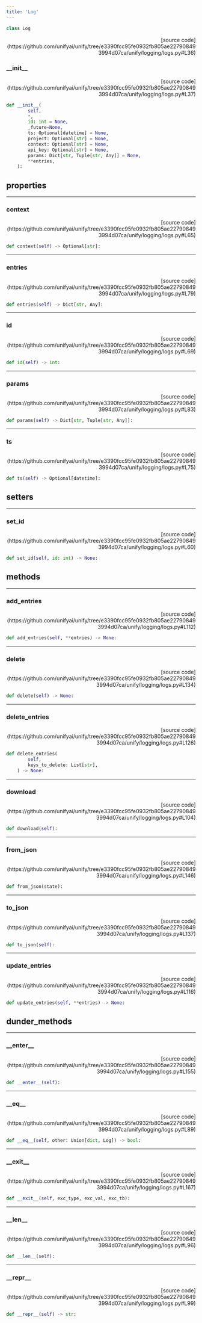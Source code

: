 ```yaml
---
title: 'Log'
---
```


```python
class Log
```

<p align="right">[source code](https://github.com/unifyai/unify/tree/e3390fcc95fe0932fb805ae227908493994d07ca/unify/logging/logs.py#L36)</p>



### \_\_init\_\_

<p align="right">[source code](https://github.com/unifyai/unify/tree/e3390fcc95fe0932fb805ae227908493994d07ca/unify/logging/logs.py#L37)</p>

```python
def __init__(
        self,
        *,
        id: int = None,
        _future=None,
        ts: Optional[datetime] = None,
        project: Optional[str] = None,
        context: Optional[str] = None,
        api_key: Optional[str] = None,
        params: Dict[str, Tuple[str, Any]] = None,
        **entries,
    ):
```



## properties

---

### context

<p align="right">[source code](https://github.com/unifyai/unify/tree/e3390fcc95fe0932fb805ae227908493994d07ca/unify/logging/logs.py#L65)</p>

```python
def context(self) -> Optional[str]:
```



---

### entries

<p align="right">[source code](https://github.com/unifyai/unify/tree/e3390fcc95fe0932fb805ae227908493994d07ca/unify/logging/logs.py#L79)</p>

```python
def entries(self) -> Dict[str, Any]:
```



---

### id

<p align="right">[source code](https://github.com/unifyai/unify/tree/e3390fcc95fe0932fb805ae227908493994d07ca/unify/logging/logs.py#L69)</p>

```python
def id(self) -> int:
```



---

### params

<p align="right">[source code](https://github.com/unifyai/unify/tree/e3390fcc95fe0932fb805ae227908493994d07ca/unify/logging/logs.py#L83)</p>

```python
def params(self) -> Dict[str, Tuple[str, Any]]:
```



---

### ts

<p align="right">[source code](https://github.com/unifyai/unify/tree/e3390fcc95fe0932fb805ae227908493994d07ca/unify/logging/logs.py#L75)</p>

```python
def ts(self) -> Optional[datetime]:
```



## setters

---

### set\_id

<p align="right">[source code](https://github.com/unifyai/unify/tree/e3390fcc95fe0932fb805ae227908493994d07ca/unify/logging/logs.py#L60)</p>

```python
def set_id(self, id: int) -> None:
```



## methods

---

### add\_entries

<p align="right">[source code](https://github.com/unifyai/unify/tree/e3390fcc95fe0932fb805ae227908493994d07ca/unify/logging/logs.py#L112)</p>

```python
def add_entries(self, **entries) -> None:
```



---

### delete

<p align="right">[source code](https://github.com/unifyai/unify/tree/e3390fcc95fe0932fb805ae227908493994d07ca/unify/logging/logs.py#L134)</p>

```python
def delete(self) -> None:
```



---

### delete\_entries

<p align="right">[source code](https://github.com/unifyai/unify/tree/e3390fcc95fe0932fb805ae227908493994d07ca/unify/logging/logs.py#L126)</p>

```python
def delete_entries(
        self,
        keys_to_delete: List[str],
    ) -> None:
```



---

### download

<p align="right">[source code](https://github.com/unifyai/unify/tree/e3390fcc95fe0932fb805ae227908493994d07ca/unify/logging/logs.py#L104)</p>

```python
def download(self):
```



---

### from\_json

<p align="right">[source code](https://github.com/unifyai/unify/tree/e3390fcc95fe0932fb805ae227908493994d07ca/unify/logging/logs.py#L146)</p>

```python
def from_json(state):
```



---

### to\_json

<p align="right">[source code](https://github.com/unifyai/unify/tree/e3390fcc95fe0932fb805ae227908493994d07ca/unify/logging/logs.py#L137)</p>

```python
def to_json(self):
```



---

### update\_entries

<p align="right">[source code](https://github.com/unifyai/unify/tree/e3390fcc95fe0932fb805ae227908493994d07ca/unify/logging/logs.py#L116)</p>

```python
def update_entries(self, **entries) -> None:
```



## dunder_methods

---

### \_\_enter\_\_

<p align="right">[source code](https://github.com/unifyai/unify/tree/e3390fcc95fe0932fb805ae227908493994d07ca/unify/logging/logs.py#L155)</p>

```python
def __enter__(self):
```



---

### \_\_eq\_\_

<p align="right">[source code](https://github.com/unifyai/unify/tree/e3390fcc95fe0932fb805ae227908493994d07ca/unify/logging/logs.py#L89)</p>

```python
def __eq__(self, other: Union[dict, Log]) -> bool:
```



---

### \_\_exit\_\_

<p align="right">[source code](https://github.com/unifyai/unify/tree/e3390fcc95fe0932fb805ae227908493994d07ca/unify/logging/logs.py#L167)</p>

```python
def __exit__(self, exc_type, exc_val, exc_tb):
```



---

### \_\_len\_\_

<p align="right">[source code](https://github.com/unifyai/unify/tree/e3390fcc95fe0932fb805ae227908493994d07ca/unify/logging/logs.py#L96)</p>

```python
def __len__(self):
```



---

### \_\_repr\_\_

<p align="right">[source code](https://github.com/unifyai/unify/tree/e3390fcc95fe0932fb805ae227908493994d07ca/unify/logging/logs.py#L99)</p>

```python
def __repr__(self) -> str:
```

